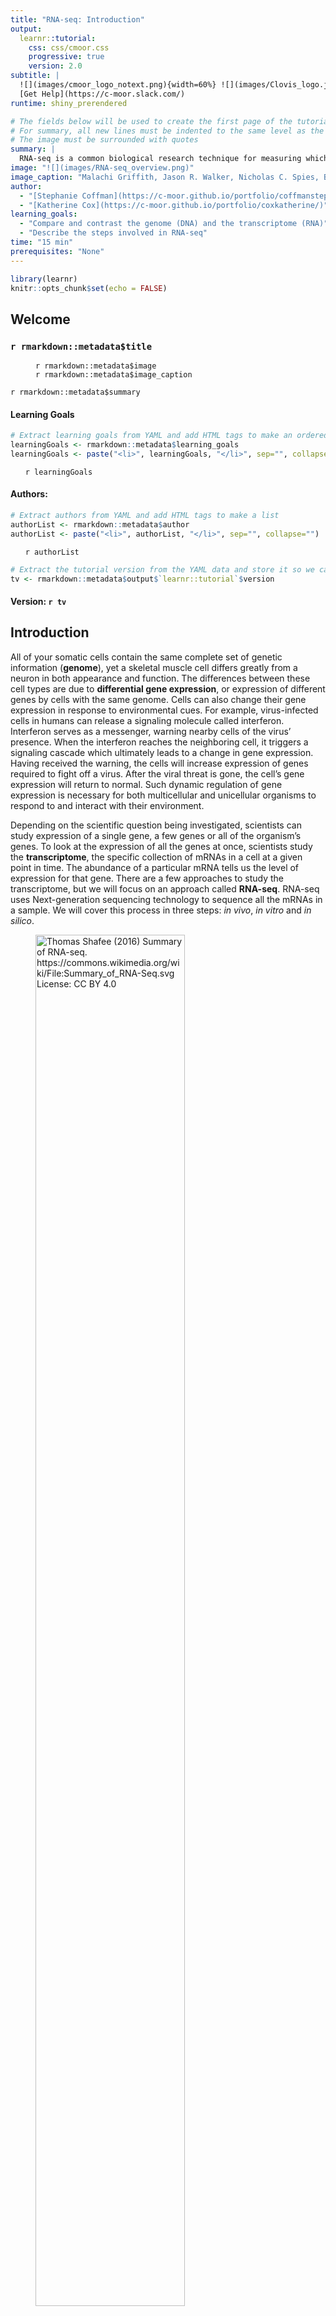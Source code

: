 ```yaml
---
title: "RNA-seq: Introduction"
output:
  learnr::tutorial:
    css: css/cmoor.css
    progressive: true
    version: 2.0
subtitle: |
  ![](images/cmoor_logo_notext.png){width=60%} ![](images/Clovis_logo.jpg){width=38%}
  [Get Help](https://c-moor.slack.com/)
runtime: shiny_prerendered

# The fields below will be used to create the first page of the tutorial.  You can use markdown.
# For summary, all new lines must be indented to the same level as the first line.
# The image must be surrounded with quotes
summary: |
  RNA-seq is a common biological research technique for measuring which genes are being expressed (turned on), which can help us understand how cells do their jobs.  This tutorial provides a brief overview of RNA-seq.
image: "![](images/RNA-seq_overview.png)"
image_caption: "Malachi Griffith, Jason R. Walker, Nicholas C. Spies, Benjamin J. Ainscough, Obi L. Griffith (2015) RNA-seq data generation. A typical RNA-seq experimental workflow involves the isolation of RNA from samples of interest, generation of sequencing libraries, use of a high-throughput sequencer to produce hundreds of millions of short paired-end reads, alignment of reads against a reference genome or transcriptome, and downstream analysis for expression estimation, differential expression, transcript isoform discovery, and other applications. 	http://journals.plos.org/ploscompbiol/article?id=10.1371/journal.pcbi.1004393 License: [CC BY 2.5](https://creativecommons.org/licenses/by/2.5/deed.en)"
author:
  - "[Stephanie Coffman](https://c-moor.github.io/portfolio/coffmanstephanie/)"
  - "[Katherine Cox](https://c-moor.github.io/portfolio/coxkatherine/)"
learning_goals:
  - "Compare and contrast the genome (DNA) and the transcriptome (RNA)"
  - "Describe the steps involved in RNA-seq"
time: "15 min"
prerequisites: "None"
---
```


```r
library(learnr)
knitr::opts_chunk$set(echo = FALSE)
```


<!---
Don't edit the Welcome page, it will be filled in automatically using the information from the YAML header
Edit the rest of the document as you like
There are some suggested sections to provide a standard order across our tutorials, but they may not all be needed/appropriate for all tutorials.
Section 1. Content 1 has example quizes and exercises
-->

## Welcome {.splashpage}

### `r rmarkdown::metadata$title`

<div class="splashpage-container">
  <figure class="splashpage-image">
  `r rmarkdown::metadata$image`{width=100%}
  <figcaption class="caption">`r rmarkdown::metadata$image_caption`</figcaption>
  </figure>

  `r rmarkdown::metadata$summary`
  

</div>


#### Learning Goals

```r
# Extract learning goals from YAML and add HTML tags to make an ordered list
learningGoals <- rmarkdown::metadata$learning_goals
learningGoals <- paste("<li>", learningGoals, "</li>", sep="", collapse="")

```

<ol>
`r learningGoals`
</ol>

#### Authors:

```r
# Extract authors from YAML and add HTML tags to make a list
authorList <- rmarkdown::metadata$author
authorList <- paste("<li>", authorList, "</li>", sep="", collapse="")

```

<ul>
`r authorList`
</ul>


```r
# Extract the tutorial version from the YAML data and store it so we can print it using inline r code below.  This can't be done directly inline because the code for extracting the YAML data uses backticks
tv <- rmarkdown::metadata$output$`learnr::tutorial`$version
```

#### Version: `r tv`

## Introduction

All of your somatic cells contain the same complete set of genetic information (**genome**), yet a skeletal muscle cell differs greatly from a neuron in both appearance and function. The differences between these cell types are due to **differential gene expression**, or expression of different genes by cells with the same genome. Cells can also change their gene expression in response to environmental cues. For example, virus-infected cells in humans can release a signaling molecule called interferon. Interferon serves as a messenger, warning nearby cells of the virus' presence. When the interferon reaches the neighboring cell, it triggers a signaling cascade which ultimately leads to a change in gene expression. Having received the warning, the cells will increase expression of genes required to fight off a virus. After the viral threat is gone, the cell's gene expression will return to normal. Such dynamic regulation of gene expression is necessary for both multicellular and unicellular organisms to respond to and interact with their environment.


Depending on the scientific question being investigated, scientists can study expression of a single gene, a few genes or all of the organism's genes. To look at the expression of all the genes at once, scientists study the **transcriptome**, the specific collection of mRNAs in a cell at a given point in time. The abundance of a particular mRNA tells us the level of expression for that gene. There are a few approaches to study the transcriptome, but we will focus on an approach called **RNA-seq**. RNA-seq uses Next-generation sequencing technology to sequence all the mRNAs in a sample. We will cover this process in three steps: *in vivo*, *in vitro* and *in silico*.

![Thomas Shafee (2016) Summary of RNA-seq. https://commons.wikimedia.org/wiki/File:Summary_of_RNA-Seq.svg License: [CC BY 4.0](https://creativecommons.org/licenses/by/4.0/deed.en)](images/Summary_of_RNA-Seq.png){width=75%}


```r
question("How does a skin cell differ from a kidney cell?",
  answer("They have different genomes"),
  answer("They have different transcriptomes", correct=TRUE),
  answer("They carry different DNA mutations"),
  allow_retry = TRUE
)
```


## *In vivo* - Eukaryotic Gene Expression

To understand how scientists isolate and sequence mRNA, we must review how mRNA is made in a eukaryotic cell.

![OpenStax Biology 2nd Edition (2018). mRNA processing. https://openstax.org/books/biology-2e/pages/15-4-rna-processing-in-eukaryotes License: [CC BY 4.0](https://creativecommons.org/licenses/by/4.0/)](images/OpenStax_Biology_2ndEd_mRNA_processing.png){width=75%}

In eukaryotes, transcription occurs in the nucleus, where the information in the DNA is transcribed into a pre-mRNA molecule containing both **exons** (protein-coding sequences) and **introns** (non-protein coding regions). The introns are ultimately spliced out, connecting the exons into one message that can be used to build a protein. On the 3' end of the mRNA, about 200 extra adenines are added, creating the Poly-A tail. This Poly-A tail is important for distinguishing mRNA from other types of RNA in the cell. Additionally, a cap is added to the 5' end of the mRNA.

```r
question("Which of the following are features of a mature (complete) mRNA molecule?  HINT: Choose more than one answer.",
  answer("Introns"),
  answer("Exons", correct=TRUE),
  answer("5' cap", correct=TRUE),
  answer("Poly-A tail", correct=TRUE),
  allow_retry = TRUE
)
```

## *In vitro* - RNA sequencing
Before transcriptome samples can be sequenced, scientists must (1) change the mRNA into DNA, and (2) purify the mRNA (i.e. remove other cellular RNAs).

We cannot sequence RNA directly. Instead, scientists recode the information in the mRNA back into DNA, using an enzyme called **Reverse Transcriptase**. Reverse transcriptase can make a DNA copy, called cDNA, of all the mRNAs in a sample. The cDNA can then be sequenced using Next-generation Sequencing.

 It would be disadvantageous, however, to sequence all the RNA in a sample. Approximately 80% of the RNA in a eukaryotic cell is rRNA and another 15% is tRNA. Only a small fraction of the RNA is actually mRNA. Scientists can purify the mRNAs from the total RNA using an **Oligo-dT primer**. This method focuses on a feature that is unique to mRNAs: the Poly-A tail. An Oligo-dT primer is made of a string of thymine nucleotides that can base pair with the Poly A tails. This will target the reverse transcriptase enzyme directly to the mRNAs. Once the cDNA has been synthesized, the samples are prepared for sequencing.


```r
quiz(caption="RNA sequencing",
  question("Which feature of the mRNA allows scientists to specifically sequence the mRNAs?",
    answer("Introns"),
    answer("5'-cap"),
    answer("Poly-A Tail", correct=TRUE),
    answer("Exons"),
    allow_retry = TRUE,
    random_answer_order = TRUE
  ),
  question("What is the function of the Reverse Transcriptase enzyme?",
    answer("Makes RNA using DNA as a template"),
    answer("Makes DNA using DNA as a template"),
    answer("Makes RNA using RNA as a template"),
    answer("Makes DNA using RNA as a template", correct=TRUE),
    allow_retry = TRUE,
    random_answer_order = TRUE
  )
)
```


## In silico - Computational Analysis

Back at the lab, scientists use computational methods to make sense of the millions of sequences, called **reads**.

In general, the sequences are first aligned to a **reference genome**. For RNA-seq, the sequences will align to exons of the expressed genes. After the reads have been aligned, a computer program can count how many reads came from each gene.**The more sequences that align to the gene, the higher the expression level of the gene**.  We can then compare gene expression from different cells, samples, and conditions to try to understand which genes are involved in different biological processes. 


```r
quiz(caption="Computational Analysis",
  question("cDNA sequences will mostly align to which part of the genome?",
    answer("Introns"),
    answer("Exons", correct=TRUE),
    answer("Regulatory regions"),
    answer("Repetitive elements"),
    allow_retry = TRUE,
    random_answer_order = TRUE
  )
)
```



## Summary

- All the cells of an organism have the same DNA, but different cell types can behave very differently depending which genes are expressed ("turned on")
- RNA-seq helps us learn about gene functions by telling us under what conditions different genes are expressed or not expressed
- There are 3 major steps to an RNA-seq project:
  1. Sample collection (from organisms)
  2. Prepare and sequence the RNA (purify mRNAs and convert to cDNA, then sequence)
  3. Analyze the data (computationally align the reads to a genome and count them)
